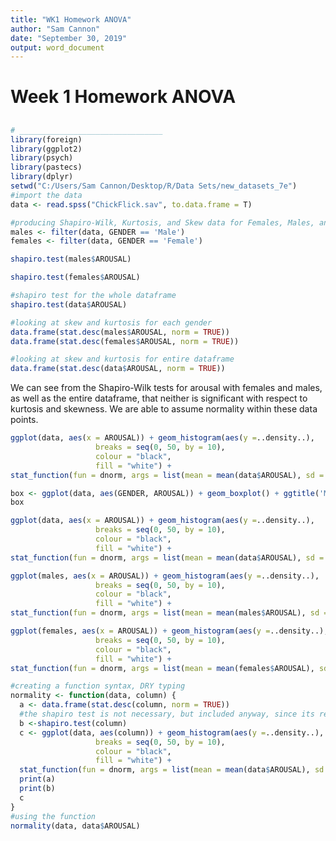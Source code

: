 ---
title: "WK1 Homework ANOVA"
author: "Sam Cannon"
date: "September 30, 2019"
output: word_document
---
# Week 1 Homework ANOVA
## 

```{r}
# ________________________________
library(foreign)
library(ggplot2)
library(psych)
library(pastecs)
library(dplyr)
setwd("C:/Users/Sam Cannon/Desktop/R/Data Sets/new_datasets_7e")
#import the data
data <- read.spss("ChickFlick.sav", to.data.frame = T)
```



```{r}
#producing Shapiro-Wilk, Kurtosis, and Skew data for Females, Males, and total dataframe 
males <- filter(data, GENDER == 'Male') 
females <- filter(data, GENDER == 'Female')

shapiro.test(males$AROUSAL)

shapiro.test(females$AROUSAL)

#shapiro test for the whole dataframe
shapiro.test(data$AROUSAL)

#looking at skew and kurtosis for each gender
data.frame(stat.desc(males$AROUSAL, norm = TRUE))
data.frame(stat.desc(females$AROUSAL, norm = TRUE))

#looking at skew and kurtosis for entire dataframe
data.frame(stat.desc(data$AROUSAL, norm = TRUE))
```

We can see from the Shapiro-Wilk tests for arousal with females and males, as well as the entire dataframe, that neither is significant with respect to kurtosis and skewness. We are able to assume normality within these data points. 


```{r}
ggplot(data, aes(x = AROUSAL)) + geom_histogram(aes(y =..density..),
                   breaks = seq(0, 50, by = 10), 
                   colour = "black", 
                   fill = "white") +
stat_function(fun = dnorm, args = list(mean = mean(data$AROUSAL), sd = sd(data$AROUSAL))) + ggtitle("Distribution of Arousal Variable") + theme(plot.title = element_text(hjust = 0.5))
```

```{r}
box <- ggplot(data, aes(GENDER, AROUSAL)) + geom_boxplot() + ggtitle('Males vs. Females') + theme(plot.title = element_text(hjust = 0.5))
box 
```


```{r}
ggplot(data, aes(x = AROUSAL)) + geom_histogram(aes(y =..density..),
                   breaks = seq(0, 50, by = 10), 
                   colour = "black", 
                   fill = "white") +
stat_function(fun = dnorm, args = list(mean = mean(data$AROUSAL), sd = sd(data$AROUSAL))) + facet_wrap(~GENDER) + ggtitle("Males vs. Females") + theme(plot.title = element_text(hjust = 0.5))
```


```{r}
ggplot(males, aes(x = AROUSAL)) + geom_histogram(aes(y =..density..),
                   breaks = seq(0, 50, by = 10), 
                   colour = "black", 
                   fill = "white") +
stat_function(fun = dnorm, args = list(mean = mean(males$AROUSAL), sd = sd(males$AROUSAL))) + ggtitle("Distribution of Males Arousal Variable") + theme(plot.title = element_text(hjust = 0.5))
```

```{r}
ggplot(females, aes(x = AROUSAL)) + geom_histogram(aes(y =..density..),
                   breaks = seq(0, 50, by = 10), 
                   colour = "black", 
                   fill = "white") +
stat_function(fun = dnorm, args = list(mean = mean(females$AROUSAL), sd = sd(females$AROUSAL))) + ggtitle("Distribution of Female Arousal Variable") + theme(plot.title = element_text(hjust = 0.5))
```




```{r}
#creating a function syntax, DRY typing 
normality <- function(data, column) {
  a <- data.frame(stat.desc(column, norm = TRUE))
  #the shapiro test is not necessary, but included anyway, since its results are in stat.desc
  b <-shapiro.test(column)
  c <- ggplot(data, aes(column)) + geom_histogram(aes(y =..density..),
                   breaks = seq(0, 50, by = 10), 
                   colour = "black", 
                   fill = "white") +
  stat_function(fun = dnorm, args = list(mean = mean(data$AROUSAL), sd = sd(data$AROUSAL))) 
  print(a)
  print(b)
  c
}
#using the function
normality(data, data$AROUSAL)

```








